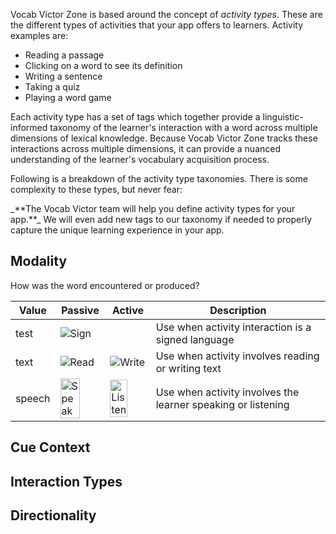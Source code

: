 Vocab Victor Zone is based around the concept of _activity types_. These are the different types of activities that your app offers to learners. Activity examples are:

- Reading a passage
- Clicking on a word to see its definition
- Writing a sentence
- Taking a quiz
- Playing a word game

Each activity type has a set of tags which together provide a linguistic-informed taxonomy of the learner's interaction with a word across multiple dimensions of lexical knowledge. Because Vocab Victor Zone tracks these interactions across multiple dimensions, it can provide a nuanced understanding of the learner's vocabulary acquisition process.

Following is a breakdown of the activity type taxonomies. There is some complexity to these types, but never fear:

<Tip>
  _**The Vocab Victor team will help you define activity types for your app.**_
  We will even add new tags to our taxonomy if needed to properly capture the
  unique learning experience in your app.
</Tip>

## Modality

How was the word encountered or produced?

| Value | Passive | Active | Description |
|----------|----------|----------|----------|
| test |  <img src="images/sign.png" alt="Sign" colspan="2"/> | | Use when activity interaction is a signed language |
| text  | ![Read](images/text.png)  | ![Write](images/write.png)  | Use when activity involves reading or writing text  |
| speech  | <img src="images/say.png" alt="Speak" width="70%"/>  | <img src="images/listen.png" alt="Listen" width="70%"/>  | Use when activity involves the learner speaking or listening  |


## Cue Context

## Interaction Types

## Directionality
